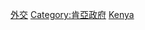 {{Commonscat|International relations of Kenya}}

[[Category:肯尼亚政治‏‎|外交]]
[[Category:肯亞政府|Category:肯亞政府]]
[[Category:非洲各国外交|Kenya]]